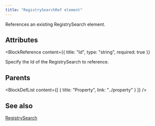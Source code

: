 ```yaml
---
title: "RegistrySearchRef element"
---
```



References an existing RegistrySearch element.


## Attributes

<BlockWrapper>

  <BlockReference
    content={{
      title: "Id",
      type: "string",
      required: true
    }}
  >
  Specify the Id of the RegistrySearch to reference.
  </BlockReference>

</BlockWrapper>


## Parents

<BlockDefList content={[
    {
      title: "Property",
      link: "../property"
    }
  ]}
/>

## See also
[RegistrySearch](../registrysearch)